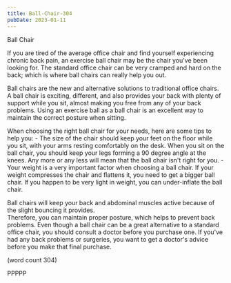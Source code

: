 ```yaml
---
title: Ball-Chair-304
pubDate: 2023-01-11
---
```


Ball Chair

If you are tired of the average office chair and
find yourself experiencing chronic back pain, an
exercise ball chair may be the chair you've been
looking for.  The standard office chair can be 
very cramped and hard on the back; which is where
ball chairs can really help you out.

Ball chairs are the new and alternative solutions
to traditional office chairs.  A ball chair is 
exciting, different, and also provides your back
with plenty of support while you sit, almost making
you free from any of your back problems.  Using an
exercise ball as a ball chair is an excellent way 
to maintain the correct posture when sitting.  

When choosing the right ball chair for your needs, 
here are some tips to help you:
	- The size of the chair should keep your
feet on the floor while you sit, with your arms 
resting comfortably on the desk.  When you sit on 
the ball chair, you should keep your legs forming
a 90 degree angle at the knees.  Any more or any 
less will mean that the ball chair isn't right for
you.
	- Your weight is a very important factor 
when choosing a ball chair.  If your weight compresses
the chair and flattens it, you need to get a bigger
ball chair.  If you happen to be very light in 
weight, you can under-inflate the ball chair.

Ball chairs will keep your back and abdominal muscles
active because of the slight bouncing it provides.  
Therefore, you can maintain proper posture, which 
helps to prevent back problems.  Even though a ball
chair can be a great alternative to a standard office
chair, you should consult a doctor before you purchase
one.  If you've had any back problems or surgeries, you 
want to get a doctor's advice before you make that
final purchase.

(word count 304)

PPPPP
